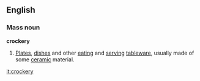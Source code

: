 ==English==
===Mass noun===
'''crockery'''
#[[Plate]]s, [[dish]]es and other [[eating]] and [[serving]] [[tableware]], usually made of some [[ceramic]] material.

[[it:crockery]]